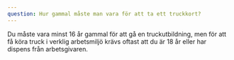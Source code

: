 ```yaml
---
question: Hur gammal måste man vara för att ta ett truckkort?
---
```


Du måste vara minst 16 år gammal för att gå en truckutbildning, men för att få köra truck i verklig arbetsmiljö krävs oftast att du är 18 år eller har dispens från arbetsgivaren.
